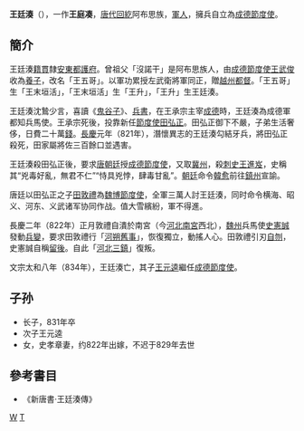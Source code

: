 {{Infobox_Person
| name =王廷凑
|image=
| caption=
|box_width=170px
|occupation= 軍人
| period = 8世紀
|birth_name=
| other_names =王庭凑
| Sex =男
|birth_date=?
|birth_place=[[安東都護府|安東都護府]]
|death_date= 834年
|death_place=恆州
| nationality =唐朝
| residence =
| party =
| religion =
| spouse = 
| relatives =长子王某<br>次子 [[王元逵|王元逵]]<br>女 [[史孝章|史孝章]]妻
|education=
| past =功累授左武衛將軍同正<br>[[越州|越州]][[都督|都督]]<br>成德軍都知兵馬使<br>自立[[成德節度使|成德節度使]]
| work =殺田弘正
| award = 
}}
'''王廷湊'''（{{bd||？|834年||catIdx=W}}），一作'''王庭凑'''，[[唐代|唐代]][[回紇|回紇]]阿布思族，[[軍人|軍人]]，擁兵自立為[[成德節度使|成德節度使]]。

==簡介==
王廷湊[[籍貫|籍貫]]隸[[安東都護府|安東都護府]]。曾祖父「沒諾干」是阿布思族人，由[[成德節度使|成德節度使]][[王武俊|王武俊]]收為[[養子|養子]]，改名「王五哥」。以軍功累授左武衛將軍同正，贈[[越州|越州]][[都督|都督]]。「王五哥」生「王末垣活」，「王末垣活」生「王升」，「王升」生王廷湊。

王廷湊沈鷙少言，喜讀《[[鬼谷子|鬼谷子]]》、[[兵書|兵書]]，在王承宗主宰[[成德|成德]]時，王廷湊為成德軍都知兵馬使。王承宗死後，投靠新任[[節度使|節度使]][[田弘正|田弘正]]。田弘正御下不嚴，子弟生活奢侈，日費二十萬[[錢|錢]]。[[長慶|長慶]]元年（821年），潛懷異志的王廷湊勾結牙兵，將田弘正殺死，田家屬將佐三百餘口並遇害。

王廷湊殺田弘正後，要求[[唐|唐]][[朝廷|朝廷]]授[[成德節度使|成德節度使]]，又取[[冀州|冀州]]，殺[[刺史|刺史]][[王進岌|王進岌]]，史稱其“兇毒好亂，無君不仁”“恃具兇悖，肆毒甘亂”。[[朝廷|朝廷]]命令[[韓愈|韓愈]]前往[[鎮州|鎮州]]宣諭。

唐廷以田弘正之子[[田敦禮|田敦禮]]為[[魏博節度使|魏博節度使]]，全軍三萬人討王廷湊，同时命令横海、昭义、河东、义武诸军协同作战。值大雪繽紛，軍不得進。

長慶二年（822年）正月敦禮自潰於南宮（今[[河北|河北]][[南宮|南宮]]西北），[[魏州|魏州]]兵馬使[[史憲誠|史憲誠]]發動[[兵變|兵變]]，要求田敦禮行「[[藩鎮割據|河朔舊事]]」，恢復獨立，動搖人心。田敦禮引刃[[自刎|自刎]]，史憲誠自稱[[留後|留後]]。自此「[[河北三鎮|河北三鎮]]」復叛。

文宗太和八年（834年），王廷湊亡，其子[[王元逵|王元逵]]繼任[[成德節度使|成德節度使]]。

== 子孙 ==
*长子，831年卒
*次子王元逵
*女，史孝章妻，约822年出嫁，不迟于829年去世

== 參考書目 ==
* 《新唐書·王廷湊傳》

[[Category:成德軍節度使|W]]
[[Category:王姓|T]]